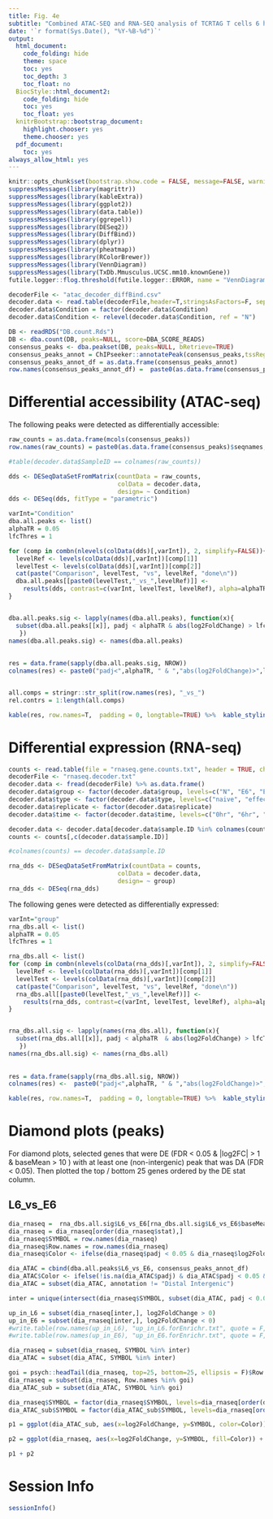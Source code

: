 ```yaml
---
title: Fig. 4e
subtitle: "Combined ATAC-SEQ and RNA-SEQ analysis of TCRTAG T cells 6 hours after activation in tumor livers relative to infected spleens showing top 25 DAC with corresponding differentially expressed genes (DEG)"
date: '`r format(Sys.Date(), "%Y-%B-%d")`'
output:
  html_document:
    code_folding: hide
    theme: space
    toc: yes
    toc_depth: 3
    toc_float: no
  BiocStyle::html_document2:
    code_folding: hide
    toc: yes
    toc_float: yes
  knitrBootstrap::bootstrap_document:
    highlight.chooser: yes
    theme.chooser: yes
  pdf_document:
    toc: yes
always_allow_html: yes
---
```


```r
knitr::opts_chunk$set(bootstrap.show.code = FALSE, message=FALSE, warning=FALSE)
suppressMessages(library(magrittr))
suppressMessages(library(kableExtra))
suppressMessages(library(ggplot2))
suppressMessages(library(data.table))
suppressMessages(library(ggrepel))
suppressMessages(library(DESeq2))
suppressMessages(library(DiffBind))
suppressMessages(library(dplyr))
suppressMessages(library(pheatmap))
suppressMessages(library(RColorBrewer))
suppressMessages(library(VennDiagram))
suppressMessages(library(TxDb.Mmusculus.UCSC.mm10.knownGene))
futile.logger::flog.threshold(futile.logger::ERROR, name = "VennDiagramLogger")
```



```r
decoderFile <- "atac_decoder_diffBind.csv"
decoder.data <- read.table(decoderFile,header=T,stringsAsFactors=F, sep=",")
decoder.data$Condition = factor(decoder.data$Condition)
decoder.data$Condition <- relevel(decoder.data$Condition, ref = "N")
```

```r
DB <- readRDS("DB.count.Rds")
DB <- dba.count(DB, peaks=NULL, score=DBA_SCORE_READS)
consensus_peaks <- dba.peakset(DB, peaks=NULL, bRetrieve=TRUE)
consensus_peaks_annot = ChIPseeker::annotatePeak(consensus_peaks,tssRegion = c(-1000,1000),TxDb = TxDb.Mmusculus.UCSC.mm10.knownGene,annoDb = "org.Mm.eg.db", verbose=F)
consensus_peaks_annot_df = as.data.frame(consensus_peaks_annot)
row.names(consensus_peaks_annot_df) =  paste0(as.data.frame(consensus_peaks_annot_df)$seqnames, ":",as.data.frame(consensus_peaks_annot_df)$start,"-",as.data.frame(consensus_peaks_annot_df)$end)
```


# Differential accessibility (ATAC-seq)

The following peaks were detected as differentially accessible:


```r
raw_counts = as.data.frame(mcols(consensus_peaks))
row.names(raw_counts) = paste0(as.data.frame(consensus_peaks)$seqnames, ":",as.data.frame(consensus_peaks)$start,"-",as.data.frame(consensus_peaks)$end)

#table(decoder.data$SampleID == colnames(raw_counts))

dds <- DESeqDataSetFromMatrix(countData = raw_counts,
                              colData = decoder.data,
                              design= ~ Condition)
dds <- DESeq(dds, fitType = "parametric")
```

```r
varInt="Condition"
dba.all.peaks <- list()
alphaTR = 0.05
lfcThres = 1

for (comp in combn(nlevels(colData(dds)[,varInt]), 2, simplify=FALSE)){
  levelRef <- levels(colData(dds)[,varInt])[comp[1]]
  levelTest <- levels(colData(dds)[,varInt])[comp[2]]
  cat(paste("Comparison", levelTest, "vs", levelRef, "done\n"))
  dba.all.peaks[[paste0(levelTest,"_vs_",levelRef)]] <- 
    results(dds, contrast=c(varInt, levelTest, levelRef), alpha=alphaTR) %>% as.data.frame()
}


dba.all.peaks.sig <- lapply(names(dba.all.peaks), function(x){
  subset(dba.all.peaks[[x]], padj < alphaTR & abs(log2FoldChange) > lfcThres)
   })
names(dba.all.peaks.sig) <- names(dba.all.peaks)
 
 
res = data.frame(sapply(dba.all.peaks.sig, NROW))
colnames(res) <- paste0("padj<",alphaTR, " & ","abs(log2FoldChange)>",lfcThres)


all.comps = stringr::str_split(row.names(res), "_vs_")
rel.contrs = 1:length(all.comps)

kable(res, row.names=T,  padding = 0, longtable=TRUE) %>%  kable_styling(bootstrap_options = c("striped", "hover", "condensed"), full_width = F)
```


# Differential expression (RNA-seq)

```r
counts <- read.table(file = "rnaseq.gene.counts.txt", header = TRUE, check.names=FALSE, row.names=1)
decoderFile <- "rnaseq.decoder.txt"
decoder.data <- fread(decoderFile) %>% as.data.frame()
decoder.data$group <- factor(decoder.data$group, levels=c("N", "E6", "E12", "E24","L6", "L12", "L24"))
decoder.data$type <- factor(decoder.data$type, levels=c("naive", "effector", "tumor"))
decoder.data$replicate <- factor(decoder.data$replicate)
decoder.data$time <- factor(decoder.data$time, levels=c("0hr", "6hr", "12hr", "24hr"))

decoder.data <- decoder.data[decoder.data$sample.ID %in% colnames(counts),]
counts <- counts[,c(decoder.data$sample.ID)]

#colnames(counts) == decoder.data$sample.ID 
```

```r
rna_dds <- DESeqDataSetFromMatrix(countData = counts,
                              colData = decoder.data,
                              design= ~ group)
rna_dds <- DESeq(rna_dds)
```

The following genes were detected as differentially expressed:

```r
varInt="group"
rna_dbs.all <- list()
alphaTR = 0.05
lfcThres = 1

rna_dbs.all <- list()
for (comp in combn(nlevels(colData(rna_dds)[,varInt]), 2, simplify=FALSE)){
  levelRef <- levels(colData(rna_dds)[,varInt])[comp[1]]
  levelTest <- levels(colData(rna_dds)[,varInt])[comp[2]]
  cat(paste("Comparison", levelTest, "vs", levelRef, "done\n"))
  rna_dbs.all[[paste0(levelTest,"_vs_",levelRef)]] <- 
    results(rna_dds, contrast=c(varInt, levelTest, levelRef), alpha=alphaTR) %>% as.data.frame()
}


rna_dbs.all.sig <- lapply(names(rna_dbs.all), function(x){
  subset(rna_dbs.all[[x]], padj < alphaTR  & abs(log2FoldChange) > lfcThres)
   })
names(rna_dbs.all.sig) <- names(rna_dbs.all)
 
 
res = data.frame(sapply(rna_dbs.all.sig, NROW))
colnames(res) <-  paste0("padj<",alphaTR, " & ","abs(log2FoldChange)>",lfcThres)

kable(res, row.names=T,  padding = 0, longtable=TRUE) %>%  kable_styling(bootstrap_options = c("striped", "hover", "condensed"), full_width = F)
```


# Diamond plots (peaks) {.tabset}

For diamond plots, selected genes that were DE (FDR < 0.05 & |log2FC| > 1 & baseMean > 10 ) with at least one (non-intergenic) peak that was DA (FDR < 0.05). Then plotted the top / bottom 25 genes ordered by the DE stat column.

## L6_vs_E6

```r
dia_rnaseq =  rna_dbs.all.sig$L6_vs_E6[rna_dbs.all.sig$L6_vs_E6$baseMean > 10,]
dia_rnaseq = dia_rnaseq[order(dia_rnaseq$stat),]
dia_rnaseq$SYMBOL = row.names(dia_rnaseq)
dia_rnaseq$Row.names = row.names(dia_rnaseq)
dia_rnaseq$Color <- ifelse(dia_rnaseq$padj < 0.05 & dia_rnaseq$log2FoldChange < 0,  "#67a9cf", ifelse(dia_rnaseq$padj < 0.05 & dia_rnaseq$log2FoldChange >0, "#ef8a62", "darkgray"))

dia_ATAC = cbind(dba.all.peaks$L6_vs_E6, consensus_peaks_annot_df)
dia_ATAC$Color <- ifelse(!is.na(dia_ATAC$padj) & dia_ATAC$padj < 0.05 & dia_ATAC$log2FoldChange < 0,  "#67a9cf", ifelse(!is.na(dia_ATAC$padj) & dia_ATAC$padj < 0.05 & dia_ATAC$log2FoldChange >0, "#ef8a62", "darkgray"))
dia_ATAC = subset(dia_ATAC, annotation != "Distal Intergenic")

inter = unique(intersect(dia_rnaseq$SYMBOL, subset(dia_ATAC, padj < 0.05)$SYMBOL))

up_in_L6 = subset(dia_rnaseq[inter,], log2FoldChange > 0)
up_in_E6 = subset(dia_rnaseq[inter,], log2FoldChange < 0)
#write.table(row.names(up_in_L6), "up_in_L6.forEnrichr.txt", quote = F, row.names=F, col.names=F)
#write.table(row.names(up_in_E6), "up_in_E6.forEnrichr.txt", quote = F, row.names=F, col.names=F)

dia_rnaseq = subset(dia_rnaseq, SYMBOL %in% inter)
dia_ATAC = subset(dia_ATAC, SYMBOL %in% inter)

goi = psych::headTail(dia_rnaseq, top=25, bottom=25, ellipsis = F)$Row.names
dia_rnaseq = subset(dia_rnaseq, Row.names %in% goi)
dia_ATAC_sub = subset(dia_ATAC, SYMBOL %in% goi)

dia_rnaseq$SYMBOL = factor(dia_rnaseq$SYMBOL, levels=dia_rnaseq[order(dia_rnaseq$log2FoldChange),]$SYMBOL)
dia_ATAC_sub$SYMBOL = factor(dia_ATAC_sub$SYMBOL, levels=dia_rnaseq[order(dia_rnaseq$log2FoldChange),]$SYMBOL)

p1 = ggplot(dia_ATAC_sub, aes(x=log2FoldChange, y=SYMBOL, color=Color)) + geom_point(shape=23, size=3) + theme_bw() + scale_color_identity() + geom_vline(xintercept=c(0), linetype="dotted") + geom_hline(yintercept=min(which(dia_rnaseq$log2FoldChange > 0)), linetype="dotted") + xlab("peak accessibility \n log2(T6h v E6h)") + ylab("")  +theme(axis.text=element_text(size=12))

p2 = ggplot(dia_rnaseq, aes(x=log2FoldChange, y=SYMBOL, fill=Color)) + geom_point(shape=21, size=4) + theme_bw() + scale_fill_identity() + geom_vline(xintercept=c(0), linetype="dotted") + geom_hline(yintercept=min(which(dia_rnaseq$log2FoldChange > 0)), linetype="dotted") + xlab("gene expression\n log2(T6h v E6h)") + theme(axis.title.y=element_blank(),  axis.text.y=element_blank()) 

p1 + p2 
```


# Session Info
```r
sessionInfo()
```